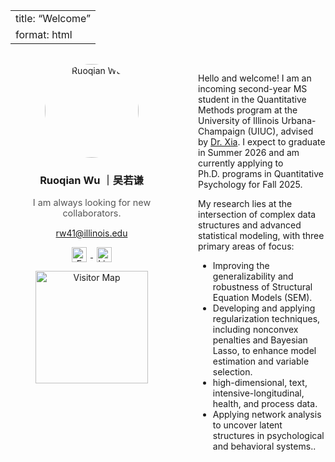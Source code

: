 
---
title: "Welcome"
format: html
---

<style>
.page-wrapper {
  display: flex;
  flex-direction: row;
  gap: 40px;
  margin-top: 2rem;
}
.left-panel {
  width: 260px;
  flex-shrink: 0;
  text-align: center;
}
.right-panel {
  flex-grow: 1;
  max-width: 750px;
}
img.profile {
  border-radius: 50%;
  width: 150px;
  height: 150px;
  object-fit: cover;
}
.icon-link img {
  width: 24px;
  height: 24px;
  margin: 0 6px;
  vertical-align: middle;
}
</style>

<div class="page-wrapper">

<div class="left-panel">
  <img src="images/profile.jpg" class="profile" alt="Ruoqian Wu">
  <h3>Ruoqian Wu ｜吴若谦</h3>
  <p style="font-size: 0.9rem; color: #555;">I am always looking for new collaborators.</p>
 <p><a href="mailto:rw41@illinois.edu">rw41@illinois.edu</a></p>
  <p>
    <a class="icon-link" href="mailto:rw41@illinois.edu">
      <img src="https://img.icons8.com/ios-filled/30/000000/filled-message.png" alt="Email" />
    </a>
    <a class="icon-link" href="https://www.linkedin.com/in/ruoqian-wu-a036a42b0/" target="_blank">
      <img src="https://img.icons8.com/ios-filled/30/000000/linkedin.png" alt="LinkedIn" />
    </a>
  </p>
  
  
<!-- Visitor Map -->
<p style="margin-top: 10px; text-align: center;">
  <a href="https://clustrmaps.com/site/1c7gv" title="ClustrMaps">
    <img src="//www.clustrmaps.com/map_v2.png?d=EZgLnX7M6p3EwaQzgb2MzXEBGMSMBx8ndBjso0VSDmU&cl=ffffff"
         width="180" alt="Visitor Map" />
  </a>
</p>

</div>

<div class="right-panel">

<p>
Hello and welcome! I am an incoming second-year MS student in the Quantitative Methods program at the University of Illinois Urbana-Champaign (UIUC), advised by <a href="https://education.illinois.edu/profile/yan-xia" target="_blank">Dr. Xia</a>. I expect to graduate in Summer 2026 and am currently applying to Ph.D. programs in Quantitative Psychology for Fall 2025.
</p>

<p>
My research lies at the intersection of complex data structures and advanced statistical modeling, with three primary areas of focus:
</p>

<ul>
  <li>Improving the generalizability and robustness of Structural Equation Models (SEM).</li>
  <li>Developing and applying regularization techniques, including nonconvex penalties and Bayesian Lasso, to enhance model estimation and variable selection.</li>
  <li>high-dimensional, text, intensive-longitudinal, health, and process data.</li>
  <li>Applying network analysis to uncover latent structures in psychological and behavioral systems..</li>
</ul>

</div>
</div>